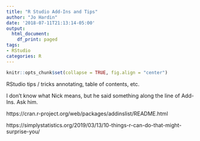 ```yaml
---
title: "R Studio Add-Ins and Tips"
author: "Jo Hardin"
date: '2018-07-11T21:13:14-05:00'
output:
  html_document:
    df_print: paged
tags:
- RStudio
categories: R
---
```


```r
knitr::opts_chunk$set(collapse = TRUE, fig.align = "center")
```


RStudio tips / tricks						annotating, table of contents, etc.	

I don't know what Nick means, but he said something along the line of Add-Ins.  Ask him.

https://cran.r-project.org/web/packages/addinslist/README.html


https://simplystatistics.org/2019/03/13/10-things-r-can-do-that-might-surprise-you/


